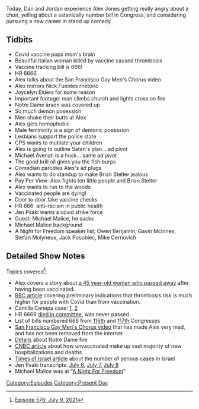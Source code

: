 {{DEFAULTSORT:
    #_EPISODE_0576:July 9, 2021
}}{{Episode
    | title           = July 9, 2021
    | caption         = Listen to this episode on [https://knowledgefight.libsyn.com/576-july-9-2021 Libsyn] [https://open.spotify.com/episode/0Mt98UBEhs7eZzHsF55m0E Spotify]
    | episodeNumber   = 576
    | length          = 01:42:29
    | airDate         = July 12, 2021
    | coverageDate    = July 9, 2021
    | episodeType     = [[:Category:Present Day|Present Day]]
    | appearance      = [[Joycelyn Elders]], [[Michael Avenati]], [[Brian Stelter]], [[Jen Psaki]], [[Michael Malice]], [[Owen Benjamin]], [[Gavin McInnes]], [[Stefan Molyneux]], [[Jack Posobiec]], [[Mike Cernovich]]
    | previousEpisode = [[575: July 4, 2021]]
    | nextEpisode     = [[577: July 13, 2021]]
}}

{{Stub}}

Today, Dan and Jordan experience Alex Jones getting really angry about a choir, yelling about a satanically number bill in Congress, and considering pursuing a new career in stand up comedy.

==Tidbits==

*Covid vaccine pops mom's brain
*Beautiful Italian woman killed by vaccine caused thrombosis
*Vaccine tracking bill is 666!
*HR 6666
*Alex talks about the San Francisco Gay Men's Chorus video
*Alex mirrors Nick Fuentes rhetoric
*Joycelyn Elders for some reason
*Important footage: man climbs church and lights cross on fire
*Notre Dame arson was covered up
*So much demon posession
*Men shake their butts at Alex
*Alex gets homophobic
*Male femininity is a sign of demonic posession
*Lesbians support the police state
*CPS wants to mutilate your children
*Alex is going to outline Satan's plan... ad pivot
*Michael Avenati is a husk... same ad pivot
*The good krill oil gives you the fish burps
*Comedian parodies Alex's ad plugs
*Alex wants to do standup to make Brian Stelter jealous
*Pay Per View: Alex fights ten little people and Brian Stelter
*Alex wants to run to the woods
*Vaccinated people are dying!
*Door to door fake vaccine checks
*HR 666: anti-racism in public health
*Jen Psaki wants a covid strike force
*Guest: Michael Malice, he sucks
*Michael Malice background
*A Night for Freedom speaker list: Owen Benjamin, Gavin McInnes, Stefan Molyneux, Jack Posobiec, Mike Cernovich

==Detailed Show Notes==

Topics covered<ref>[https://knowledgefight.com/research/2021/7/11/episode-576-july-9-2021 Episode 576: July 9, 2021]</ref>:

*Alex covers a story about [https://www.newswars.com/mom-45-who-got-job-at-john-hopkins-hospital-dies-after-reaction-to-work-mandated-covid-vaccine/ a 45 year-old woman who passed away] after having been vaccinated.
*[https://www.bbc.com/news/health-56760163 BBC article] covering preliminary indications that thrombosis risk is much higher for people with Covid than from vaccination.
*Camilla Canepa case: [https://citizenfreepress.com/breaking/beautiful-young-italian-girl-killed-by-vaccine/ 1], [https://www.newsy-today.com/doubts-about-the-death-of-18-year-old-camilla-canepa-parents-he-had-no-inherited-diseases/ 2]
*HR 6666 [https://www.congress.gov/bill/116th-congress/house-bill/6666/text died in committee], was never passed
*List of bills numbered 666 from [https://www.govtrack.us/congress/bills/browse?text=666#congress=116&sort=relevance 116th] and [https://www.govtrack.us/congress/bills/browse?text=666#sort=relevance 117th] Congresses
*[https://www.youtube.com/watch?v=ArOQF4kadHA San Francisco Gay Men's Chorus video] that has made Alex very mad, and has not been removed from the internet
*[https://www.archpaper.com/2019/07/notre-dame-fire-mismanagement/ Details] about Notre Dame fire
*[https://www.cnbc.com/2021/07/08/covid-vaccines-nearly-all-deaths-hospitalizations-among-unvaccinated.html CNBC article] about how unvaccinated make up vast majority of new hospitalizations and deaths
*[https://www.timesofisrael.com/government-trims-tally-of-seriously-ill-after-denying-covid-numbers-inflated/ Times of Israel article] about the number of serious cases in Israel
*Jen Psaki transcripts: [https://www.rev.com/blog/transcripts/press-secretary-jen-psaki-white-house-press-conference-transcript-july-6 July 6], [https://www.whitehouse.gov/briefing-room/press-briefings/2021/07/07/press-gaggle-by-press-secretary-jen-psaki-aboard-air-force-one-en-route-crystal-lake-il/ July 7], [https://www.whitehouse.gov/briefing-room/press-briefings/2021/07/08/press-briefing-by-press-secretary-jen-psaki-july-8-2021/ July 8]
*Michael Malice was at "[https://www.rightwingwatch.org/post/at-a-night-for-freedom-the-new-right-searches-for-its-place-in-party-politics/ A Night For Freedom]"

[[Category:Episodes]]
[[Category:Present Day]]
